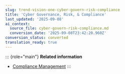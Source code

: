 ```yaml
---
slug: trend-vision-one-cyber-govern-risk-compliance
title: 'Cyber Governance, Risk, & Compliance'
last_updated: '2025-09-08'
ai_context:
  source_file: cyber-govern-risk-compliance.md
  conversion_date: '2025-09-08T23:42:20.960Z'
conversion_status: converted
translation_ready: true
---
```


::: {role="main"}
**Related information**

- [Compliance Management](compliance-management.md "Trend Vision One Compliance Management offers a centralized compliance overview for the platform, endpoint, and email security layers in your environment.")
:::
